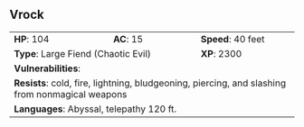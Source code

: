 ## Vrock {#monster-vrock}

```{=html}
<table class="table table-striped">
    <tbody>
        <tr>                    
            <td><b>HP</b>: 104</td>
            <td><b>AC</b>: 15</td>
            <td><b>Speed</b>: 40 feet</td>
        </tr>
        <tr>
            <td colspan="2"><b>Type</b>: Large Fiend (Chaotic Evil)</td>
            <td><b>XP</b>: 2300</td>
        </tr>
        <tr>
            <td colspan="3"><b>Vulnerabilities</b>: </td>
        </tr>
        <tr>
            <td colspan="3"><b>Resists</b>: cold, fire, lightning, bludgeoning, piercing, and slashing from nonmagical weapons</td>
        </tr>
        <tr>
            <td colspan="3"><b>Languages</b>: Abyssal, telepathy 120 ft.</td>
        </tr>
    </tbody>
</table>
```